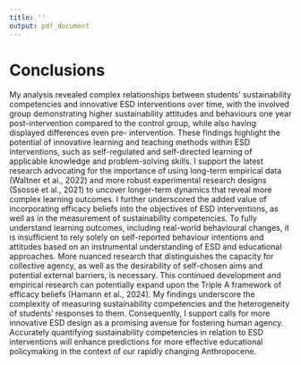 ```yaml
---
title: ''
output: pdf_document
---
```


# Conclusions

My analysis revealed complex relationships between students’ sustainability competencies and innovative ESD interventions over time, with the involved group demonstrating higher sustainability attitudes and behaviours one year post-intervention compared to the control group, while also having displayed differences even pre- intervention. These findings highlight the potential of innovative learning and teaching methods within ESD interventions, such as self-regulated and self-directed learning of applicable knowledge and problem-solving skills. I support the latest research advocating for the importance of using long-term empirical data (Waltner et al., 2022) and more robust experimental research designs (Ssossé et al., 2021) to uncover longer-term dynamics that reveal more complex learning outcomes. I further underscored the added value of incorporating efficacy beliefs into the objectives of ESD interventions, as well as in the measurement of sustainability competencies. To fully understand learning outcomes, including real-world behavioural changes, it is insufficient to rely solely on self-reported behaviour intentions and attitudes based on an instrumental understanding of ESD and educational approaches. More nuanced research that distinguishes the capacity for collective agency, as well as the desirability of self-chosen aims and potential external barriers, is necessary. This continued development and empirical research can potentially expand upon the Triple A framework of efficacy beliefs (Hamann et al., 2024). My findings underscore the complexity of measuring sustainability competencies and the heterogeneity of students’ responses to them. Consequently, I support calls for more innovative ESD design as a promising avenue for fostering human agency. Accurately quantifying sustainability competencies in relation to ESD interventions will enhance predictions for more effective educational policymaking in the context of our rapidly changing Anthropocene.